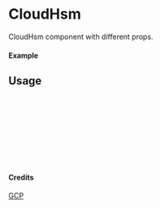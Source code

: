 
<Meta of={CloudHsm} title="GCP/CloudHsm" />

# CloudHsm

CloudHsm component with different props.

#### Example

<Canvas of={CloudHsm.Primary} />

## Usage

```ts
import { CloudHsm } from "yadl-ui";

const Example = () => {
  return (
      <CloudHsm />
  );
};

export default Example;
```

#### Credits
[GCP](https://cloud.google.com/icons)
